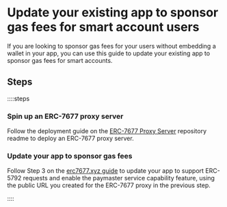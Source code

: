 
<VersionWarning version="0.2" />

# Update your existing app to sponsor gas fees for smart account users

If you are looking to sponsor gas fees for your users without embedding a wallet in your app, you can use this guide to update your existing app to sponsor gas fees for smart accounts.

## Steps

::::steps

### Spin up an ERC-7677 proxy server

Follow the deployment guide on the [ERC-7677 Proxy Server](https://github.com/pimlicolabs/erc7677-proxy) repository readme to deploy an ERC-7677 proxy server.

### Update your app to sponsor gas fees

Follow Step 3 on the [erc7677.xyz guide](https://www.erc7677.xyz/guides/sponsoring-transactions#3-send-eip-5792-requests-with-a-paymaster-service-capability) to update your app to support ERC-5792 requests and enable the paymaster service capability feature, using the public URL you created for the ERC-7677 proxy in the previous step.

::::